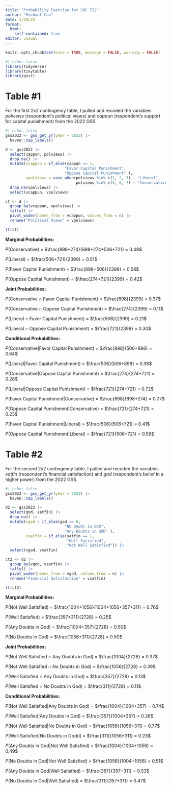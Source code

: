 ---
title: "Probability Exercise for SOC 722"
author: "Michael Cao"
date: 1/29/25
format:
  html:
    self-contained: true
editor: visual
---

```{r setup, include=FALSE}
knitr::opts_chunk$set(echo = TRUE, message = FALSE, warning = FALSE)
```

```{r}
#| echo: false
library(tidyverse)
library(tinytable)
library(gssr)
```

# Table #1

For the first 2x2 contingency table, I pulled and recoded the variables *polviews* (respondent's political views) and *cappun* (respondent's support for capital punishment) from the 2022 GSS.

```{r}
#| echo: false
gss2022 <- gss_get_yr(year = 2022) |>
  haven::zap_labels()

d <- gss2022 |> 
  select(cappun, polviews) |> 
  drop_na() |> 
  mutate(vcappun = if_else(cappun == 1, 
                          "Favor Capital Punishment", 
                          "Oppose Capital Punishment" ),
         vpolviews = case_when(polviews %in% c(1, 2, 3) ~ "Liberal",
                               polviews %in% c(5, 6, 7) ~ "Conservative")) |> 
  drop_na(vpolviews) |>
  select(vcappun, vpolviews)

ct <- d |>
  group_by(vcappun, vpolviews) |> 
  tally() |> 
  pivot_wider(names_from = vcappun, values_from = n) |>
  rename("Political Views" = vpolviews)

tt(ct)
```

**Marginal Probabilities:**

$P(\text{Conservative})$ = $\frac{898+274}{898+274+506+721} = 0.49$

$P(\text{Liberal})$ = $\frac{506+721}{2399} = 0.51$

$P(\text{Favor Capital Punishment})$ = $\frac{898+506}{2399} = 0.58$

$P(\text{Oppose Capital Punishment})$ = $\frac{274+721}{2399} = 0.42$

**Joint Probabilities:**

$P(\text{Conservative} \cap \text{Favor Capital Punishment})$ = $\frac{898}{2399} = 0.37$

$P(\text{Conservative} \cap \text{Oppose Capital Punishment})$ = $\frac{274}{2399} = 0.11$

$P(\text{Liberal} \cap \text{Favor Capital Punishment})$ = $\frac{506}{2399} = 0.21$

$P(\text{Liberal} \cap \text{Oppose Capital Punishment})$ = $\frac{721}{2399} = 0.30$

**Conditional Probabilities:**

$P(\text{Conservative} | \text{Favor Capital Punishment})$ = $\frac{898}{506+898} = 0.64$

$P(\text{Liberal} | \text{Favor Capital Punishment})$ = $\frac{506}{506+898} = 0.36$

$P(\text{Conservative} | \text{Oppose Capital Punishment})$ = $\frac{274}{274+721} = 0.28$

$P(\text{Liberal} | \text{Oppose Capital Punishment})$ = $\frac{721}{274+721} = 0.72$

$P(\text{Favor Capital Punishment} | \text{Conservative})$ = $\frac{898}{898+274} = 0.77$

$P(\text{Oppose Capital Punishment} | \text{Conservative})$ = $\frac{721}{274+721} = 0.23$

$P(\text{Favor Capital Punishment} | \text{Liberal})$ = $\frac{506}{506+721} = 0.41$

$P(\text{Oppose Capital Punishment} | \text{Liberal})$ = $\frac{721}{506+721} = 0.59$

# Table #2

For the second 2x2 contingency table, I pulled and recoded the variables *satfin* (respondent's financial satisfaction) and *god* (respondent's belief in a higher power) from the 2022 GSS.

```{r}
#| echo: false
gss2022 <- gss_get_yr(year = 2022) |>
  haven::zap_labels()

d2 <- gss2022 |> 
  select(god, satfin) |> 
  drop_na() |> 
  mutate(vgod = if_else(god == 6, 
                          "NO Doubt in GOD", 
                          "Any Doubts in GOD" ),
         vsatfin = if_else(satfin == 1, 
                           "Well Satisfied", 
                           "Not Well Satisfied")) |> 
  select(vgod, vsatfin)

ct2 <- d2 |>
  group_by(vgod, vsatfin) |> 
  tally() |> 
  pivot_wider(names_from = vgod, values_from = n) |>
  rename("Financial Satisfaction" = vsatfin)

tt(ct2)
```

**Marginal Probabilities:**

$P(\text{Not Well Satisfied})$ = $\frac{1004+1056}{1004+1056+357+311} = 0.76$

$P(\text{Well Satisfied})$ = $\frac{357+311}{2728} = 0.25$

$P(\text{Any Doubts in God})$ = $\frac{1004+357}{2728} = 0.50$

$P(\text{No Doubts in God})$ = $\frac{1056+311}{2728} = 0.50$

**Joint Probabilities:**

$P(\text{Not Well Satisfied} \cap \text{Any Doubts in God})$ = $\frac{1004}{2728} = 0.37$

$P(\text{Not Well Satisfied} \cap \text{No Doubts in God})$ = $\frac{1056}{2728} = 0.39$

$P(\text{Well Satisfied} \cap \text{Any Doubts in God})$ = $\frac{357}{2728} = 0.13$

$P(\text{Well Satisfied} \cap \text{No Doubts in God})$ = $\frac{311}{2728} = 0.11$

**Conditional Probabilities:**

$P(\text{Not Well Satisfied} | \text{Any Doubts in God})$ = $\frac{1004}{1004+357} = 0.74$

$P(\text{Well Satisfied} | \text{Any Doubts in God})$ = $\frac{357}{1004+357} = 0.26$

$P(\text{Not Well Satisfied} | \text{No Doubts in God})$ = $\frac{1056}{1056+311} = 0.77$

$P(\text{Well Satisfied} | \text{No Doubts in Godd})$ = $\frac{311}{1056+311} = 0.23$

$P(\text{Any Doubts in God} | \text{Not Well Satisfied})$ = $\frac{1004}{1004+1056} = 0.49$

$P(\text{No Doubts in God} | \text{Not Well Satisfied})$ = $\frac{1056}{1004+1056} = 0.51$

$P(\text{Any Doubts in God} | \text{Well Satisfied})$ = $\frac{357}{357+311} = 0.53$

$P(\text{No Doubts in God} | \text{Well Satisfied})$ = $\frac{311}{357+311} = 0.47$
